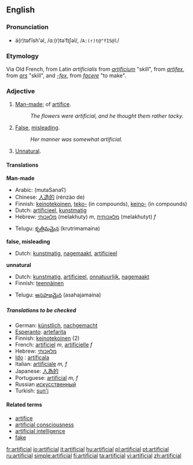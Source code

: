 ==English==
===Pronunciation===
*ä(r)təfĭsh'əl, /ɑː(r)təˈfɪʃəl/, /<tt>A:(r)t@"fIS@l</tt>/

===Etymology===
Via Old French, from Latin ''artificialis'' from ''[[artificium]]'' "skill", from ''[[artifex]]'', from ''[[ars]]'' "skill", and ''[[-fex]]'', from ''[[facere]]'' "to make".

===Adjective===
{{en-adj}}

#[[Man-made]]; of [[artifice]].
#:''The flowers were artificial, and he thought them rather tacky.''
#[[False]], [[misleading]].
#:''Her manner was somewhat artificial.''
#[[Unnatural]].

====Translations====
'''Man-made'''
{{top}}
*Arabic: {{ARchar|[[مُتَصَنَع]]}} (mutaSanaʕ)
*Chinese: [[人造的]] (rénzào de)
*Finnish: [[keinotekoinen]], [[teko-]] (in compounds), [[keino-]] (in compounds)
*Dutch: [[artificieel]], [[kunstmatig]]
*Hebrew: [[מלאכותי]] (melakhuty) ''m'', [[מלאכותית]] (melakhutyt) ''f''
{{mid}}
*Telugu: [[కృత్రిమమైన]] (krutrimamaina)
{{bottom}}

'''false, misleading'''
{{top}}
*Dutch: [[kunstmatig]], [[nagemaakt]], [[artificieel]]
{{mid}}
{{bottom}}

'''unnatural'''
{{top}}
*Dutch: [[kunstmatig]], [[artificieel]], [[onnatuurlijk]], [[nagemaakt]]
*Finnish: [[teennäinen]]
{{mid}}
*Telugu: [[అసహజమైన]] (asahajamaina)
{{bottom}}

=====Translations to be checked=====
*German: [[künstlich]], [[nachgemacht]]
*[[Esperanto]]: [[artefarita]]
*Finnish: [[keinotekoinen]] (2)
*French: [[artificiel]] ''m'', [[artificielle]] ''f''
*Hebrew: [[מלאכותי]]
* [[Ido]] : [[artificala]]
*Italian: [[artificiale]] ''m, f''
*Japanese: [[人為的]]
*Portuguese: [[artificial]] ''m, f''
*Russian [[искусственный]]
*Turkish: [[sun'i]]

====Related terms====
*[[artifice]]
*[[artificial consciousness]]
*[[artificial intelligence]]
*[[fake]]

[[fr:artificial]]
[[io:artificial]]
[[it:artificial]]
[[hu:artificial]]
[[pl:artificial]]
[[pt:artificial]]
[[ru:artificial]]
[[simple:artificial]]
[[fi:artificial]]
[[ta:artificial]]
[[vi:artificial]]
[[zh:artificial]]